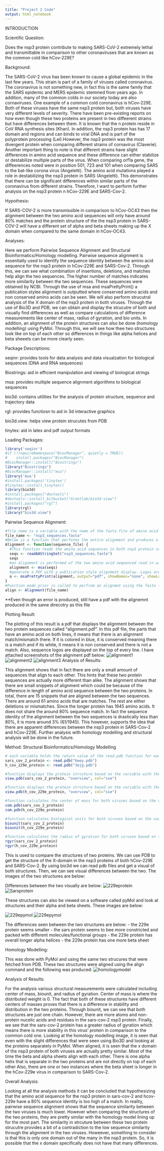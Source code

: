```yaml
---
title: "Project 2 Code"
output: html_notebook
---
```


INTRODUCTION

Scientific Question: 

Does the nsp3 protein contribute to making SARS-CoV-2 extremely lethal and transmittable in comparison to other coronaviruses that are known as the common cold like hCov-229E?

Background: 

The SARS-CoV-2 virus has been known to cause a global epidemic in the last few years. This strain is part of a family of viruses called coronavirus. The coronavirus is not something new, in fact this is the same family that the SARS epidemic and MERS epidemic stemmed from years ago. In addition, many of the common colds in our society today are also cornaviruses. One example of a common cold coronavirus is hCov-229E. Both of these viruses have the same nsp3 protein but, both viruses have very different levels of severity. There have been pre-existing reports on how even though these two proteins are present in two diffeerent strains but have differences between them. 
It is known that the n protein reside in CoV RNA synthesis sites (Khan). In addition, the nsp3 protein has has 17 domain and regions and can binds to viral DNA and is part of the polyprotein processing (Lei).However, the nsp3 protein was the most divergent protein when comparing different strains of cornavirus (Claverie). Another important thing to note is that different strains have slight differences in amino acid sequence and these difference can either stabilize or destabilize multiple parts of the virus. When comparing orf1a gene, the diffeerences noted were in position 501, 723 and 101 when comparing SARS to the bat-like corona virus (Angeletti). The amino acid mutations played a role in destabilizing the nsp3 protein in SARS (Angeletti). This demonstrates that there can be significant differences within similar parts of the coronavirus from different strains. Therefore, I want to perform further analysis on the nsp3 protein n hCov-229E and SARS-Cov-2. 

Hypothesis:

If SARS-COV-2 is more transmissible in comparison to hCov-OC43 then the alignment between the two amino acid sequences will only have around 80% matches and the protein structure of the the nsp3 protein in SARS-COV-2 will have a different set of alpha and beta sheets making up the X domain when compared to the same domain in hCov-OC43.

Analyses:

Here we perform Pairwise Sequence Alignment and Structural Bioinformatics/Homology modelling. Pairwise sequence alignment is essentially used to identify the sequence identity between the amino acid sequence for the nsp3 protein in hCov-229E and SARS-Cov-2. Through this, we can see what combination of insertions, deletions, and matches help align the two sequences. The higher number of matches indicates more similarity between the two sequences. These sequences were obtained by NCBI. Through the use of msa and msaPrettyPrint() a publication stylee alignment is outputted where conserved amino acids and non conserved amino acids can be seen. We will also perform strucutral analysis of the X domain of the nsp3 protein in both viruses. Through the use of Bio3D and PDB, we can obtain and display the strucutre of both and visually find differences as well as compare calculations of difference measurements like center of mass, radius of gyration, and bio units. In addition, an alignment of the protein structures can also be done (homology modelling) using PyMol. Through this, we will see how thee two structures look like on top of each other so differences in things like alpha helices and beta sheeets can be more clearly seen. 

Package Descriptions:

seqinr: provides tools for data analysis and data visualzation for biological sequences (DNA and RNA sequences)

Biostrings: aid in efficient manipulation and viewing of biological strings

msa: provides multiple sequence alignment algorithms to biological sequences

bio3d: contains utilities for the analysis of protein structure, sequence and trajectory data

rgl: provides functiosn to aid in 3d interactive graphics

bio3d.view: helps view protein strucutes from PDB

tinytex: aid in latex and pdf output formats

Loading Packages:

```r
library('seqinr')
#if (!requireNamespace("BiocManager", quietly = TRUE))
#    install.packages("BiocManager")
#BiocManager::install("Biostrings")
library("Biostrings")
#BiocManager::install("msa")
library('msa')
#install.packages('tinytex')
#tinytex::install_tinytex()
library(bio3d)
#install.packages("devtools")
#devtools::install_bitbucket("Grantlab/bio3d-view")
#install.packages("rgl")
library(rgl)
library("bio3d.view")
```

Pairwise Sequence Alignment:

```r
#file_name is a variable with the name of the fasta file of amino acid sequences from both viruses
file_name <- "nsp3_sequences.fasta"
#Below is a function that performs the entire alignment and produces a PDF with the alignment
Alignment <- function(sequence_file) {
  #This function reads the amino acid sequences in both nsp3 protein sequences and reads it as an amino acid string set. The file "nsp3_sequences.fasta"     was created by inputting the amino acid sequences for each virus. The amino acid sequences were obtained from NCBI.
  seqs <- readAAStringSet("nsp3_sequences.fasta")
  seqs
  #an alignment is performed of the two amino acid sequenced read in with readAAStringSet()
  alignment <- msa(seqs)
  #generate a PDF with a publication style alignment display. Logos are shown on the top of every line. 
  a <- msaPrettyPrint(alignment, output="pdf", showNames="none", showLogo="top", askForOverwrite=FALSE, verbose=FALSE)
}
#Function made prior is called to perfrom an alignmet using the fasta file in file_name vairable
align <- Alignment(file_name)

```

**Even though an error is produced, still have a pdf with the alignemnt produced in the same direcotry as this file

Plotting Result: 

The plotting of this result is a pdf that displays the alignment between the two protein sequences called "alignment.pdf". In this pdf file, the parts that have an amino acid on both lines, it means that there is an alignment match/mismatch there. If it is colored in blue, it is conserved meaning there is a match and if its white, it means it is non conserved and there is not a match. Also, sequence logos are displayed on the top of every line. I have attached screenshots of the alignment pdf below:
![alignment1](alignment_new_1.png)
![alignment2](alignment_new_2.png)
![alignment3](alignment_new_3.png)
Analysis of Results:

This alignment shows that in fact there are only a small amount of sequences that align to each other. This hints that these two protein sequences are actually more different than alike. The alignment shows that there are small snippets of alignment which could be because of the difference in length of amino acid sequence between the two proteins. In total, there are 15 snippets that are aligned between the two sequences. There are around 61 amino acids that are matches. The rest are either deletions or mismatches. Since the longer protein has 1945 amino acids. It does not share the around 80% sequence match. In fact the sequence identity of the alignment between the two sequences is drastically less than 80%, it is more around 3% (61/1945). This however, supports the idea that there are apparent differences between the nsp3 protein in SARS-Cov-2 and hCov-229E. Further analysis with homology modelling and structural analysis will be done in the future.

Method: Structural Bioinformatics/Homology Modelling

```r
# each variable holds the return value of the read.pdb function for each pdb file. Thre return value is a list of class pdb wiht multiple components
sars_cov_2_protein <- read.pdb("6wey.pdb")
h_cov_229e_protein <- read.pdb("3ejg.pdb")
```

```r
#function displays the protein strcuture based on the variable with the output of read.pdb() for sars-cov-2
view.pdb(sars_cov_2_protein, "overview", col="sse")
```

```r
#function displays the protein strcuture based on the variable with the output of read.pdb() for hvoc-229e
view.pdb(h_cov_229e_protein, "overview", col="sse")
```

```r
#function calculates the center of mass for both viruses based on the variable with the output of read.pdb() for both
com.pdb(sars_cov_2_protein)
com.pdb(h_cov_229e_protein)
```

```r
#function calculates biological units for both viruses based on the variable with the output of read.pdb() for both
biounit(sars_cov_2_protein)
biounit(h_cov_229e_protein)
```


```r
#function calculates the radius of gyration for both viruses based on the variable with the output of read.pdb() for both
rgyr(sars_cov_2_protein)
rgyr(h_cov_229e_protein)
```

This is used to compare the structures of two proteins. We can use PDB to get the structure of the X-domain in the nsp3 proteins of both hCov-229E and SARS-Cov-2. By using bio3d we can read pdb files and get a visual of both structures. Then, we can see visual differences between the two. The images of the two structures are below:

Differences between the two visually are below:
![229eprotein](229eprotein.png)
![Sarsprotein](Sarsprotein.png)

These structures can also be viewed on a software called pyMol and look at structures and their alpha and beta sheets. These images are below:

![229epymol](229epymol.png)
![229epymol](sarspymol.png)

The differences seen between the two structures are below:
- the 229e protein seems smaller
- the sars protein seems to bee more constricted and packed with different molecules/functional groups
- the 229e protein has overall longer alpha helices
- the 229e protein has one more beta sheet

Homology Modelling:

This was done with PyMol and using the same two strucures that were fetched from PDB. These two structures were aligned using the align command and the following was produced:
![homologymodel](homologymodel.png)

Analysis of Results:

For the analysis various structural measurements were calculated including center of mass, biounit, and radius of gyration. Center of mass is where the distributed weight is 0. The fact that both of these structures have different centers of masses proves that there is a difference in stability and distribution in the two proteins. Through biounit, we can see that both structures are just one chain. However, there are more atoms and non-protein nucelic acids and residues in the sars-cov-2 nsp3 protein. Finally, we see that the sars-cov-2 protein has a greater radius of gyration which means there is more stability in this virus' protein in comparison to the common cold one. Looking at the homology modelling image, it is seen that even with the slight differences that were seen using Bio3D and looking at the proteins separately in PyMol. When aligned, it is seen that the x domain of the nsp3 protein of both viruses are actually pretty similar. Most of the time the beta and alpha sheets align with each other. There is one alpha helix that is separate in the two proteins and are not directly on top of each other Also, there are one or two instances where the beta sheet is longer in the hCov-229e virus in comparison to SARS-Cov-2. 

Overall Analysis:

Looking at all the analysis methods it can be concluded that hypothesizing that the amino acid sequence for the nsp3 protein in sars-cov-2 and hcov-229e have a 80% sequence identity is too high of a match. In reality, pairwise sequence alignment shows that the sequence similarity between the two viruses is much lower. However when comparing the structures of the two proteins, they are pretty similar with the homology model lining up for the most part. The similarity in strcuture between these two protein strucutre provides a bit of a contradiction to the low sequence similarity through the alignment in the two viruses. Howeever, something to consider is that this is only one domain out of the many in the nsp3 protein. So, it is possible that the x domain specifically does not have that many differences.
